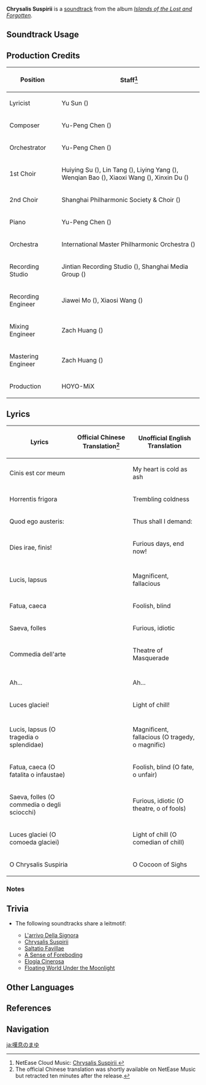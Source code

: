 {{Soundtrack Infobox
|image          = Islands of the Lost and Forgotten.png
|album          = Islands of the Lost and Forgotten
|disc           = 3
|number         = 53
|featured       =
|featured2      =
|featured3      =
|featured_disc  =
|featured_disc2 =
|featured_disc3 =
|youtube_id     = 51vYKjbchtU
|youtube_time   = 1
|spotify_id     = 1ao0jOg9z7LCcQhf5eLfoz
|previous       = Hope or Nostalgia
|next           = Saltatio Favillae
}}
'''Chrysalis Suspirii''' is a [[soundtrack]] from the album ''[[Islands of the Lost and Forgotten]]''.

==Soundtrack Usage==
{{Soundtrack Usage
|domain   = Narukami Island: Tenshukaku\La Signora//phase 1;;Narukami Island: Tenshukaku (Quest Domain)\La Signora//phase 1
}}

==Production Credits==
{| class="wikitable"
! Position
! Staff<ref>NetEase Cloud Music: [https://music.163.com/#/song?id=1937114515 Chrysalis Suspirii {{zh|哀息之茧}}]</ref>
|-
! Lyricist
| Yu Sun ({{zh|孙宇}})
|-
! Composer
| Yu-Peng Chen ({{zh|陈致逸}})
|-
! Orchestrator
| Yu-Peng Chen ({{zh|陈致逸}})
|-
! 1st Choir
| Huiying Su ({{zh|苏绘璎}}), Lin Tang ({{zh|汤琳}}), Liying Yang ({{zh|杨丽莹}}), Wenqian Bao ({{zh|包雯茜}}), Xiaoxi Wang ({{zh|王潇希}}), Xinxin Du ({{zh|杜欣欣}})
|-
! 2nd Choir
| Shanghai Philharmonic Society & Choir ({{zh|上海爱乐交响合唱团}})
|-
! Piano
| Yu-Peng Chen ({{zh|陈致逸}})
|-
! Orchestra
| International Master Philharmonic Orchestra ({{zh|国际首席爱乐乐团}})
|-
! Recording Studio
| Jintian Recording Studio ({{zh|金田录音棚}}), Shanghai Media Group ({{zh|上海广播大厦}})
|-
! Recording Engineer
| Jiawei Mo ({{zh|莫家伟}}), Xiaosi Wang ({{zh|王小四}})
|-
! Mixing Engineer
| Zach Huang ({{zh|黄巍}})
|-
! Mastering Engineer
| Zach Huang ({{zh|黄巍}})
|-
! Production
| HOYO-MiX
|}

<!--
==Gallery==
<gallery>
</gallery>
-->
==Lyrics==
{| Class="wikitable"
! Lyrics!! Official Chinese Translation<ref group="Note">The official Chinese translation was shortly available on NetEase Music but retracted ten minutes after the release.</ref> !! Unofficial English Translation
|-
| Cinis est cor meum
|{{zh|我心为冷烬}}
| My heart is cold as ash
|-
| Horrentis frigora
|{{zh|令人战栗的寒冰}}
| Trembling coldness
|-
| Quod ego austeris:
|{{zh|我如是呼求：}}
| Thus shall I demand:
|-
| Dies irae, finis!
|{{zh|震怒之日，结束吧！}}
| Furious days, end now!
|-
|colspan=3|
|-
| Lucis, lapsus
|{{zh|壮丽，迷误}}
| Magnificent, fallacious
|-
| Fatua, caeca
|{{zh|荒唐，盲目}}
| Foolish, blind
|-
| Saeva, folles
|{{zh|狂怒，愚妄}}
| Furious, idiotic
|-
| Commedia dell'arte
|{{zh|面具人的舞剧}}
| Theatre of Masquerade
|-
|colspan=3|
|-
| Ah...
|{{zh|啊…}}
| Ah...
|-
| Luces glaciei!
|{{zh|寒冷之光}}
| Light of chill!
|-
|colspan=3|
|-
| Lucis, lapsus (O tragedia o splendidae)
|{{zh|壮丽，迷误（宏伟的悲剧）}}
| Magnificent, fallacious (O tragedy, o magnific)
|-
| Fatua, caeca (O fatalita o infaustae)
|{{zh|荒唐，盲目（不公的命运）}}
| Foolish, blind (O fate, o unfair)
|-
| Saeva, folles (O commedia o degli sciocchi)
|{{zh|狂怒，愚妄（愚者的舞剧）}}
| Furious, idiotic (O theatre, o of fools)
|-
| Luces glaciei (O comoeda glaciei)
|{{zh|寒冷之光（凛冽的喜剧）}}
| Light of chill (O comedian of chill)
|-
| O Chrysalis Suspiria
|{{zh|哦，哀惜之茧}}
| O Cocoon of Sighs
|}

===Notes===
{{Reflist|note=1}}

==Trivia==
* <section begin="SignoraLeitmotif" />The following soundtracks share a leitmotif:
** [[L'arrivo Della Signora]]
** [[Chrysalis Suspirii]]
** [[Saltatio Favillae]]
** [[A Sense of Foreboding]]
** [[Elogia Cinerosa]]
** [[Floating World Under the Moonlight (Soundtrack)|Floating World Under the Moonlight]]<section end="SignoraLeitmotif" />

==Other Languages==
{{Other Languages
|en      = Chrysalis Suspirii
|en_lang = la
|en_tl   = Chrysalis of Sigh
|zhs     = 哀息之茧
|zhs_rm  = Āixí zhī Jiǎn
|zhs_tl  = Cocoon of Woeful Sigh
|ja      = 嘆息のまゆ
|ja_rm   = Tansoku no Mayu
|ja_tl   = Cocoon of Sigh
}}

==References==
{{Reflist}}

==Navigation==
{{Soundtrack Navbox|Islands of the Lost and Forgotten}}

[[ja:嘆息のまゆ]]